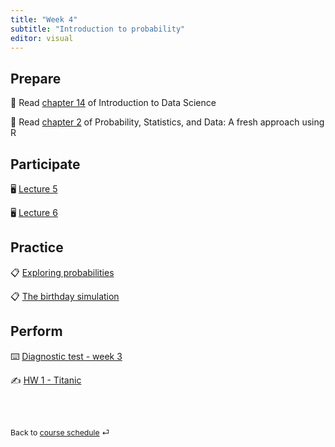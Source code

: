 ```yaml
---
title: "Week 4"
subtitle: "Introduction to probability"
editor: visual
---
```


## Prepare

📖 Read [chapter 14](https://rafalab.github.io/dsbook/probability.html) of Introduction to Data Science

📖 Read [chapter 2](https://mathstat.slu.edu/~speegle/_book/probchapter.html#probabilitybasics) of Probability, Statistics, and Data: A fresh approach using R

## Participate

🖥️ [Lecture 5](/slides/lect_05.html)

🖥️ [Lecture 6](/slides/lect_06.html)

## Practice

📋 [Exploring probabilities](/ae/ae-4.html)

📋 [The birthday simulation](/ae/ae-5.html)

## Perform

⌨️ [Diagnostic test - week 3](https://docs.google.com/forms/d/e/1FAIpQLSezWerIcWrIaq-JDXrfAJ08DPKLccSXr9wl4VCQk4ej-Kw77Q/viewform?usp=sf_link)

✍️ [HW 1 - Titanic](/hw/hw-1.html)

<br><br>

::: {style="font-size: 0.875em;"}
Back to [course schedule](/ "Course schedule") ⏎
:::

